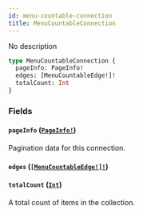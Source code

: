 ```yaml
---
id: menu-countable-connection
title: MenuCountableConnection
---
```


No description

```graphql
type MenuCountableConnection {
  pageInfo: PageInfo!
  edges: [MenuCountableEdge!]!
  totalCount: Int
}
```

### Fields

#### `pageInfo` ([`PageInfo!`](/developer/api-reference/objects/page-info.mdx))

Pagination data for this connection.

#### `edges` ([`[MenuCountableEdge!]!`](/developer/api-reference/objects/menu-countable-edge.mdx))

#### `totalCount` ([`Int`](/developer/api-reference/scalars/int.mdx))

A total count of items in the collection.
